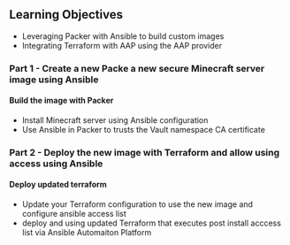 # 

## Learning Objectives

* Leveraging Packer with Ansible to build custom images
* Integrating Terraform with AAP using the AAP provider




### Part 1 - Create a new Packe a new secure Minecraft server image using Ansible

#### Build the image with Packer
* Install Minecraft server using Ansible configuration
* Use Ansible in Packer to trusts the Vault namespace CA certificate

### Part 2 - Deploy the new image with Terraform and allow using access using Ansible

#### Deploy updated terraform 
* Update your Terraform configuration to use the new image and configure ansible access list
* deploy and using updated Terraform that executes post install acccess list via Ansible Automaiton Platform